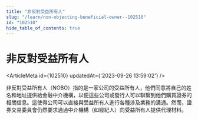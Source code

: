 ```yaml
---
title: "非反對受益所有人"
slug: "/learn/non-objecting-beneficial-owner--102510"
id: "102510"
hide_table_of_contents: true
---
```



# 非反對受益所有人

<ArticleMeta id={102510} updatedAt={'2023-09-26 13:59:02'} />
<div className='border-solid border-b border-t-0 my-4 border-[var(--ifm-color-gray-300)]' />

非反對受益所有人（NOBO）指的是一家公司的受益所有人，他們同意將自己的姓名和地址提供給金融中介機構，以便這些公司或發行人可以聯繫到他們購買證券的相關信息。這使得公司可以直接與受益所有人進行各種涉及業務的溝通。然而，證券交易委員會仍然要求通過中介機構（如經紀人）向受益所有人提供代理材料。
